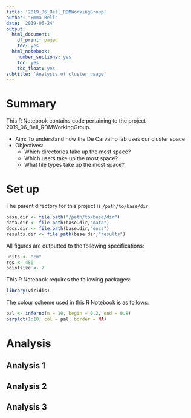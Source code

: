 ```yaml
---
title: '2019_06_Bell_RDMWorkingGroup'
author: "Emma Bell"
date: '2019-06-24'
output:
  html_document:
    df_print: paged
    toc: yes
  html_notebook:
    number_sections: yes
    toc: yes
    toc_float: yes
subtitle: 'Analysis of cluster usage'
---
```


# Summary {.tabset}

This R Notebook contains code pertaining to the project 2019_06_Bell_RDMWorkingGroup.

* Aim: To understand how the De Carvalho lab uses our cluster space
* Objectives:
  * Which directories take up the most space?
  * Which users take up the most space?
  * What file types take up the most space?

# Set up

The parent directory for this project is `/path/to/base/dir`.

```r
base.dir <- file.path("/path/to/base/dir")
data.dir <- file.path(base.dir,"data")
docs.dir <- file.path(base.dir,"docs")
results.dir <- file.path(base.dir,"results")
```

All figures are outputted to the following specifications:

```r
units <- "cm"
res <- 480
pointsize <- 7
```

This R Notebook requires the following packages:

```r
library(viridis)
```

The colour scheme used in this R Notebook is as follows:

```r
pal <- inferno(n = 10, begin = 0.2, end = 0.8)
barplot(1:10, col = pal, border = NA)
```

# Analysis {.tabset}

## Analysis 1

## Analysis 2

## Analysis 3
